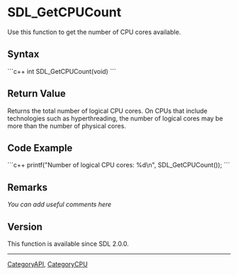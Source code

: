 <!-- pragma section-numbers off -->
<!-- pragma disable-camelcase -->

= SDL_GetCPUCount =
Use this function to get the number of CPU cores available.


== Syntax ==
```c++
int SDL_GetCPUCount(void)
```
== Return Value ==
Returns the total number of logical CPU cores. On CPUs that include technologies such as hyperthreading, the number of logical cores may be more than the number of physical cores.

== Code Example ==
```c++
printf("Number of logical CPU cores: %d\n", SDL_GetCPUCount());
```

== Remarks ==
''You can add useful comments here''

<!-- #Leave this section as-is unless you have a remark to put in.  In that case, replace ''You can add useful comments here'' with your remark(s) following the Style Guide instructions.  Leave the rest of the markup alone and delete this comment. -->

== Version ==
This function is available since SDL 2.0.0.

----
[[CategoryAPI]], [[CategoryCPU]]
